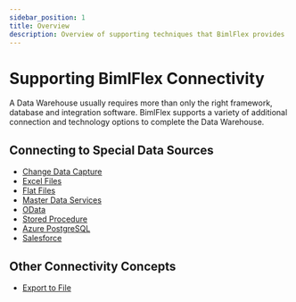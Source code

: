 ---
sidebar_position: 1
title: Overview
description: Overview of supporting techniques that BimlFlex provides
---
<head>
  <meta name="varigenceProduct" content="BimlFlex"></meta>
  <meta name="varigenceArticleType" content="Conceptual"></meta>
</head>


# Supporting BimlFlex Connectivity

A Data Warehouse usually requires more than only the right framework, database and integration software. BimlFlex supports a variety of additional connection and technology options to complete the Data Warehouse.

## Connecting to Special Data Sources

* [Change Data Capture](./source-cdc)
* [Excel Files](./source-excel-plus)
* [Flat Files](./source-flat-file)
* [Master Data Services](./master-data-services)
* [OData](./source-odata)
* [Stored Procedure](./source-stored-procedure)
* [Azure PostgreSQL](./source-azure-postgres)
* [Salesforce](./source-salesforce-rest-api)

## Other Connectivity Concepts

* [Export to File](./export-to-file)
